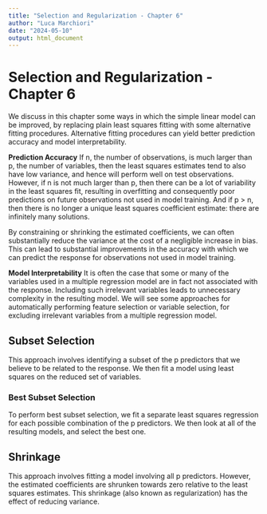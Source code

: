 ```yaml
---
title: "Selection and Regularization - Chapter 6"
author: "Luca Marchiori"
date: "2024-05-10"
output: html_document
---
```


# Selection and Regularization - Chapter 6

We discuss in this chapter some ways in which the simple linear model can be improved, by replacing plain least squares fitting with some alternative fitting procedures. Alternative fitting procedures can yield better prediction accuracy and model interpretability.

**Prediction Accuracy**
If n, the number of observations, is much larger than p, the number of variables, then the least squares estimates tend to also have low variance, and hence will perform well on test observations. However, if n is not much larger than p, then there can be a lot of variability in the least squares fit, resulting in overfitting and consequently poor predictions on future observations not used in model training. And if p > n, then there is no longer a unique least squares coefficient estimate: there are infinitely many solutions.

By constraining or shrinking the estimated coefficients, we can often substantially reduce the variance at the cost of a negligible increase in bias. This can lead to substantial improvements in the accuracy with which we can predict the response for observations not used in model training.

**Model Interpretability**
It is often the case that some or many of the variables used in a multiple regression model are in fact not associated with the response. Including such irrelevant variables leads to unnecessary complexity in the resulting model. We will see some approaches for automatically performing feature selection or variable selection, for excluding irrelevant variables from a multiple regression model.

## Subset Selection
This approach involves identifying a subset of the p predictors that we believe to be related to the response. We then fit a model using least squares on the reduced set of variables.

### Best Subset Selection
To perform best subset selection, we fit a separate least squares regression for each possible combination of the p predictors. We then look at all of the resulting models, and select the best one.

## Shrinkage
This approach involves fitting a model involving all p predictors. However, the estimated coefficients are shrunken towards zero relative to the least squares estimates. This shrinkage (also known as regularization) has the effect of reducing variance.











